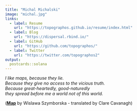 ```yaml
---
title: "Michal Michalski"
image: "michal.jpg"
links:
  - label: Resume
    url: "https://topographos.github.io/resume/index.html"
  - label: Blog
    url: "https://dispersal.rbind.io/"
  - label: GitHub
    url: "https://github.com/topographos/"
  - label: Twitter
    url: "https://twitter.com/topographos2"
output:
  postcards::solana
---
```



*I like maps, because they lie.  
Because they give no access to the vicious truth.  
Because great-heartedly, good-naturedly  
they spread before me a world
not of this world.*

([**Map**](https://www.newyorker.com/magazine/2014/04/14/map) by Wislawa Szymborska - translated by Clare Cavanagh)


